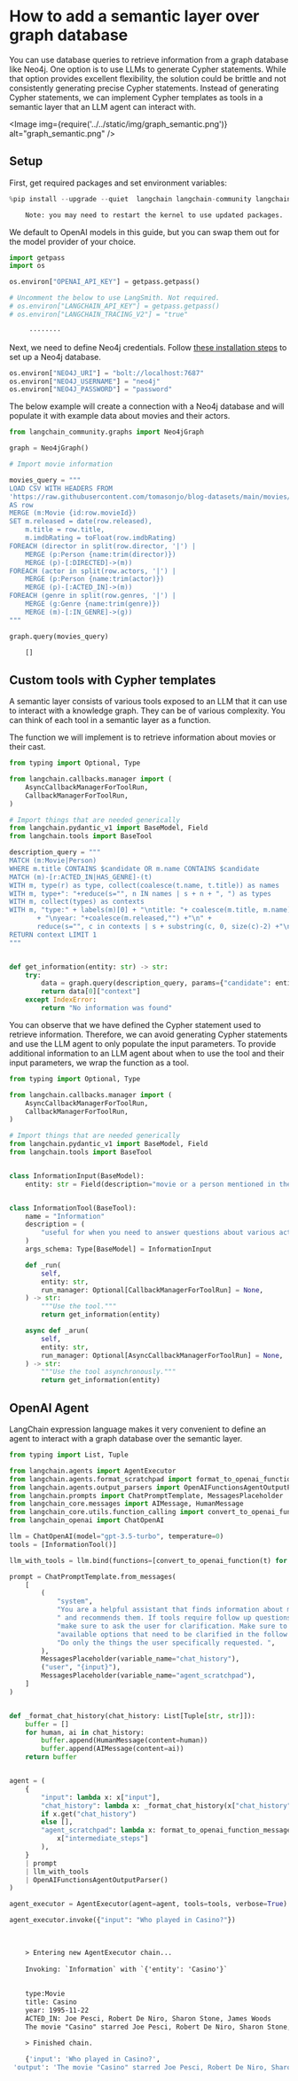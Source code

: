 # How to add a semantic layer over graph database

You can use database queries to retrieve information from a graph database like Neo4j.
One option is to use LLMs to generate Cypher statements.
While that option provides excellent flexibility, the solution could be brittle and not consistently generating precise Cypher statements.
Instead of generating Cypher statements, we can implement Cypher templates as tools in a semantic layer that an LLM agent can interact with.

<Image img={require('../../static/img/graph_semantic.png')} alt="graph_semantic.png" />

## Setup

First, get required packages and set environment variables:

```python
%pip install --upgrade --quiet  langchain langchain-community langchain-openai neo4j
```


<CodeOutputBlock lang="python">

```default
    Note: you may need to restart the kernel to use updated packages.
```

</CodeOutputBlock>

We default to OpenAI models in this guide, but you can swap them out for the model provider of your choice.

```python
import getpass
import os

os.environ["OPENAI_API_KEY"] = getpass.getpass()

# Uncomment the below to use LangSmith. Not required.
# os.environ["LANGCHAIN_API_KEY"] = getpass.getpass()
# os.environ["LANGCHAIN_TRACING_V2"] = "true"
```


<CodeOutputBlock lang="python">

```default
     ········
```

</CodeOutputBlock>

Next, we need to define Neo4j credentials.
Follow [these installation steps](https://neo4j.com/docs/operations-manual/current/installation/) to set up a Neo4j database.

```python
os.environ["NEO4J_URI"] = "bolt://localhost:7687"
os.environ["NEO4J_USERNAME"] = "neo4j"
os.environ["NEO4J_PASSWORD"] = "password"
```

The below example will create a connection with a Neo4j database and will populate it with example data about movies and their actors.

```python
from langchain_community.graphs import Neo4jGraph

graph = Neo4jGraph()

# Import movie information

movies_query = """
LOAD CSV WITH HEADERS FROM 
'https://raw.githubusercontent.com/tomasonjo/blog-datasets/main/movies/movies_small.csv'
AS row
MERGE (m:Movie {id:row.movieId})
SET m.released = date(row.released),
    m.title = row.title,
    m.imdbRating = toFloat(row.imdbRating)
FOREACH (director in split(row.director, '|') | 
    MERGE (p:Person {name:trim(director)})
    MERGE (p)-[:DIRECTED]->(m))
FOREACH (actor in split(row.actors, '|') | 
    MERGE (p:Person {name:trim(actor)})
    MERGE (p)-[:ACTED_IN]->(m))
FOREACH (genre in split(row.genres, '|') | 
    MERGE (g:Genre {name:trim(genre)})
    MERGE (m)-[:IN_GENRE]->(g))
"""

graph.query(movies_query)
```


<CodeOutputBlock lang="python">

```python
    []
```

</CodeOutputBlock>

## Custom tools with Cypher templates

A semantic layer consists of various tools exposed to an LLM that it can use to interact with a knowledge graph.
They can be of various complexity. You can think of each tool in a semantic layer as a function.

The function we will implement is to retrieve information about movies or their cast.

```python
from typing import Optional, Type

from langchain.callbacks.manager import (
    AsyncCallbackManagerForToolRun,
    CallbackManagerForToolRun,
)

# Import things that are needed generically
from langchain.pydantic_v1 import BaseModel, Field
from langchain.tools import BaseTool

description_query = """
MATCH (m:Movie|Person)
WHERE m.title CONTAINS $candidate OR m.name CONTAINS $candidate
MATCH (m)-[r:ACTED_IN|HAS_GENRE]-(t)
WITH m, type(r) as type, collect(coalesce(t.name, t.title)) as names
WITH m, type+": "+reduce(s="", n IN names | s + n + ", ") as types
WITH m, collect(types) as contexts
WITH m, "type:" + labels(m)[0] + "\ntitle: "+ coalesce(m.title, m.name) 
       + "\nyear: "+coalesce(m.released,"") +"\n" +
       reduce(s="", c in contexts | s + substring(c, 0, size(c)-2) +"\n") as context
RETURN context LIMIT 1
"""


def get_information(entity: str) -> str:
    try:
        data = graph.query(description_query, params={"candidate": entity})
        return data[0]["context"]
    except IndexError:
        return "No information was found"
```

You can observe that we have defined the Cypher statement used to retrieve information.
Therefore, we can avoid generating Cypher statements and use the LLM agent to only populate the input parameters.
To provide additional information to an LLM agent about when to use the tool and their input parameters, we wrap the function as a tool.

```python
from typing import Optional, Type

from langchain.callbacks.manager import (
    AsyncCallbackManagerForToolRun,
    CallbackManagerForToolRun,
)

# Import things that are needed generically
from langchain.pydantic_v1 import BaseModel, Field
from langchain.tools import BaseTool


class InformationInput(BaseModel):
    entity: str = Field(description="movie or a person mentioned in the question")


class InformationTool(BaseTool):
    name = "Information"
    description = (
        "useful for when you need to answer questions about various actors or movies"
    )
    args_schema: Type[BaseModel] = InformationInput

    def _run(
        self,
        entity: str,
        run_manager: Optional[CallbackManagerForToolRun] = None,
    ) -> str:
        """Use the tool."""
        return get_information(entity)

    async def _arun(
        self,
        entity: str,
        run_manager: Optional[AsyncCallbackManagerForToolRun] = None,
    ) -> str:
        """Use the tool asynchronously."""
        return get_information(entity)
```

## OpenAI Agent

LangChain expression language makes it very convenient to define an agent to interact with a graph database over the semantic layer.

```python
from typing import List, Tuple

from langchain.agents import AgentExecutor
from langchain.agents.format_scratchpad import format_to_openai_function_messages
from langchain.agents.output_parsers import OpenAIFunctionsAgentOutputParser
from langchain.prompts import ChatPromptTemplate, MessagesPlaceholder
from langchain_core.messages import AIMessage, HumanMessage
from langchain_core.utils.function_calling import convert_to_openai_function
from langchain_openai import ChatOpenAI

llm = ChatOpenAI(model="gpt-3.5-turbo", temperature=0)
tools = [InformationTool()]

llm_with_tools = llm.bind(functions=[convert_to_openai_function(t) for t in tools])

prompt = ChatPromptTemplate.from_messages(
    [
        (
            "system",
            "You are a helpful assistant that finds information about movies "
            " and recommends them. If tools require follow up questions, "
            "make sure to ask the user for clarification. Make sure to include any "
            "available options that need to be clarified in the follow up questions "
            "Do only the things the user specifically requested. ",
        ),
        MessagesPlaceholder(variable_name="chat_history"),
        ("user", "{input}"),
        MessagesPlaceholder(variable_name="agent_scratchpad"),
    ]
)


def _format_chat_history(chat_history: List[Tuple[str, str]]):
    buffer = []
    for human, ai in chat_history:
        buffer.append(HumanMessage(content=human))
        buffer.append(AIMessage(content=ai))
    return buffer


agent = (
    {
        "input": lambda x: x["input"],
        "chat_history": lambda x: _format_chat_history(x["chat_history"])
        if x.get("chat_history")
        else [],
        "agent_scratchpad": lambda x: format_to_openai_function_messages(
            x["intermediate_steps"]
        ),
    }
    | prompt
    | llm_with_tools
    | OpenAIFunctionsAgentOutputParser()
)

agent_executor = AgentExecutor(agent=agent, tools=tools, verbose=True)
```


```python
agent_executor.invoke({"input": "Who played in Casino?"})
```


<CodeOutputBlock lang="python">

```default
    
    
    > Entering new AgentExecutor chain...
    
    Invoking: `Information` with `{'entity': 'Casino'}`
    
    
    type:Movie
    title: Casino
    year: 1995-11-22
    ACTED_IN: Joe Pesci, Robert De Niro, Sharon Stone, James Woods
    The movie "Casino" starred Joe Pesci, Robert De Niro, Sharon Stone, and James Woods.
    
    > Finished chain.
```

</CodeOutputBlock>


<CodeOutputBlock lang="python">

```python
    {'input': 'Who played in Casino?',
 'output': 'The movie "Casino" starred Joe Pesci, Robert De Niro, Sharon Stone, and James Woods.'}
```

</CodeOutputBlock>
